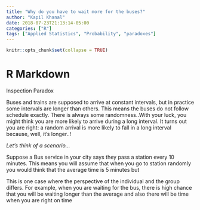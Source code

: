 ```yaml
---
title: "Why do you have to wait more for the buses?"
author: "Kapil Khanal"
date: 2018-07-23T21:13:14-05:00
categories: ["R"]
tags: ["Applied Statistics", "Probability", "paradoxes"]
---
```


```r
knitr::opts_chunk$set(collapse = TRUE)
```

# R Markdown

Inspection Paradox

Buses and trains are supposed to arrive at constant intervals, but in practice some intervals are longer than others. This means the buses do not follow schedule exactly. There is always some randomness..With your luck, you might think you are more likely to arrive during a long interval. It turns out you are right: a random arrival is more likely to fall in a long interval because, well, it’s longer..!

*Let's think of a scenario...*

Suppose a Bus service in your city says they pass a station every 10 minutes. This means you will assume that when you go to station randomly you would think that the average time is 5 minutes but




This is one case where the perspective of the individual and the group differs. For example, when you are waiting for the bus, there is high chance that you will be waiting longer than the average and also there will be time when you are right on time  


